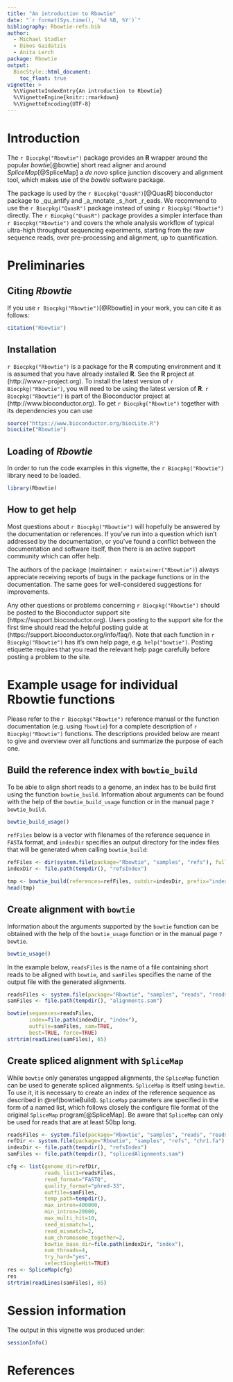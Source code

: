 ```yaml
---
title: "An introduction to Rbowtie"
date: "`r format(Sys.time(), '%d %B, %Y')`"
bibliography: Rbowtie-refs.bib
author:
  - Michael Stadler
  - Dimos Gaidatzis
  - Anita Lerch
package: Rbowtie
output: 
  BiocStyle::html_document:
    toc_float: true
vignette: >
  %\VignetteIndexEntry{An introduction to Rbowtie}
  %\VignetteEngine{knitr::rmarkdown}
  %\VignetteEncoding{UTF-8}  
---
```


# Introduction
The `r Biocpkg("Rbowtie")` package provides an **R** wrapper around the popular
*bowtie*[@bowtie] short read aligner and around *SpliceMap*[@SpliceMap] a *de novo*
splice junction discovery and alignment tool, which makes use of the *bowtie*
software package.

The package is used by the `r Biocpkg("QuasR")`[@QuasR] bioconductor package to
_qu_antify and _a_nnotate _s_hort _r_eads. We recommend to use the `r Biocpkg("QuasR")`
package instead of using `r Biocpkg("Rbowtie")` directly. The `r Biocpkg("QuasR")`
package provides a simpler interface than `r Biocpkg("Rbowtie")` and covers the
whole analysis workflow of typical ultra-high throughput sequencing experiments,
starting from the raw sequence reads, over pre-processing and alignment, up to
quantification.

# Preliminaries
## Citing *Rbowtie*
If you use `r Biocpkg("Rbowtie")`[@Rbowtie] in your work, you can cite it as follows:
```r
citation("Rbowtie")
```

## Installation
`r Biocpkg("Rbowtie")` is a package for the **R** computing environment and it is
assumed that you have already installed **R**. See the **R** project at
(http://www.r-project.org). To install the latest version of `r Biocpkg("Rbowtie")`,
you will need to be using the latest version of **R**. `r Biocpkg("Rbowtie")` is
part of the Bioconductor project at (http://www.bioconductor.org). To get
`r Biocpkg("Rbowtie")` together with its dependencies you can use
```r
source("https://www.bioconductor.org/biocLite.R")
biocLite("Rbowtie")
```


## Loading of *Rbowtie*
In order to run the code examples in this vignette, the `r Biocpkg("Rbowtie")`
library need to be loaded.
```r
library(Rbowtie)
```

## How to get help
Most questions about `r Biocpkg("Rbowtie")` will hopefully be answered by the
documentation or references. If you've run into a question which isn't addressed
by the documentation, or you've found a conflict between the documentation and
software itself, then there is an active support community which can offer help.

The authors of the package (maintainer: `r maintainer("Rbowtie")`) always appreciate
receiving reports of bugs in the package functions or in the documentation. The
same goes for well-considered suggestions for improvements. 

Any other questions or problems concerning `r Biocpkg("Rbowtie")` should be posted
to the Bioconductor support site (https://support.bioconductor.org). Users posting
to the support site for the first time should read the helpful posting guide at
(https://support.bioconductor.org/info/faq/). Note that each function in `r Biocpkg("Rbowtie")`
has it's own help page, e.g. `help("bowtie")`. Posting etiquette requires that you
read the relevant help page carefully before posting a problem to the site.

# Example usage for individual Rbowtie functions
Please refer to the `r Biocpkg("Rbowtie")` reference manual or the function documentation
(e.g. using `?bowtie`) for a complete description of `r Biocpkg("Rbowtie")` functions.
The descriptions provided below are meant to give and overview over all functions
and summarize the purpose of each one.

## Build the reference index with `bowtie_build`{#bowtieBuild}
To be able to align short reads to a genome, an index has to be build first using
the function `bowtie_build`. Information about arguments can be found with the help
of the `bowtie_build_usage` function or in the manual page `?bowtie_build`.
```r
bowtie_build_usage()
```

`refFiles` below is a vector with filenames of the reference sequence in `FASTA`
format, and `indexDir` specifies an output directory for the index files that will
be generated when calling `bowtie_build`:
```r
refFiles <- dir(system.file(package="Rbowtie", "samples", "refs"), full=TRUE)
indexDir <- file.path(tempdir(), "refsIndex")

tmp <- bowtie_build(references=refFiles, outdir=indexDir, prefix="index", force=TRUE)
head(tmp)
```

## Create alignment with `bowtie`
Information about the arguments supported by the `bowtie` function can be obtained
with the help of the `bowtie_usage` function or in the manual page `?bowtie`.
```r
bowtie_usage()
```

In the example below, `readsFiles` is the name of a file containing short reads to
be aligned with `bowtie`, and `samFiles` specifies the name of the output file with
the generated alignments.
```r
readsFiles <- system.file(package="Rbowtie", "samples", "reads", "reads.fastq")
samFiles <- file.path(tempdir(), "alignments.sam")

bowtie(sequences=readsFiles, 
       index=file.path(indexDir, "index"), 
       outfile=samFiles, sam=TRUE,
       best=TRUE, force=TRUE)
strtrim(readLines(samFiles), 65)
```


## Create spliced alignment with `SpliceMap`
While `bowtie` only generates ungapped alignments, the `SpliceMap` function can be
used to generate spliced alignments. `SpliceMap` is itself using `bowtie`. To use
it, it is necessary to create an index of the reference sequence as described in
\@ref(bowtieBuild). `SpliceMap` parameters are specified in the form of a named
list, which follows closely the configure file format of the original `SpliceMap`
program[@SpliceMap]. Be aware that `SpliceMap` can only be used for reads that are
at least 50bp long.
```r
readsFiles <- system.file(package="Rbowtie", "samples", "reads", "reads.fastq")
refDir <- system.file(package="Rbowtie", "samples", "refs", "chr1.fa")
indexDir <- file.path(tempdir(), "refsIndex")
samFiles <- file.path(tempdir(), "splicedAlignments.sam")

cfg <- list(genome_dir=refDir,
            reads_list1=readsFiles,
            read_format="FASTQ",
            quality_format="phred-33",
            outfile=samFiles,
            temp_path=tempdir(),
            max_intron=400000,
            min_intron=20000,
            max_multi_hit=10,
            seed_mismatch=1,
            read_mismatch=2,
            num_chromosome_together=2,
            bowtie_base_dir=file.path(indexDir, "index"),
            num_threads=4,
            try_hard="yes",
            selectSingleHit=TRUE)
res <- SpliceMap(cfg)
res
strtrim(readLines(samFiles), 65)
```

# Session information
The output in this vignette was produced under:
```r
sessionInfo()
```

# References
